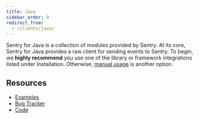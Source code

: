 ```yaml
---
title: Java
sidebar_order: 0
redirect_from:
  - /clients/java/
---
```


Sentry for Java is a collection of modules provided by Sentry. At its core, Sentry for Java provides a raw client for sending events to Sentry. To begin, we **highly recommend** you use one of the library or framework integrations listed under Installation. Otherwise, [manual usage](/platform/java/usage/) is another option.

<GuideGrid platform="java" />

## Resources

- [Examples](https://github.com/getsentry/examples)
- [Bug Tracker](http://github.com/getsentry/sentry-java/issues)
- [Code](http://github.com/getsentry/sentry-java)
